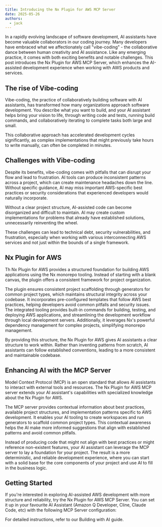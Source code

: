 ```yaml
---
title: Introducing the Nx Plugin for AWS MCP Server
date: 2025-05-26
authors:
  - jack
---
```


In a rapidly evolving landscape of software development, AI assistants have become valuable collaborators in our coding journey. Many developers have embraced what we affectionately call "vibe-coding" - the collaborative dance between human creativity and AI assistance. Like any emerging practice, it comes with both exciting benefits and notable challenges. This post introduces the Nx Plugin for AWS MCP Server, which enhances the AI-assisted development experience when working with AWS products and services.

## The rise of Vibe-coding

Vibe-coding, the practice of collaboratively building software with AI assistants, has transformed how many organizations approach software development. You describe what you want to build, and your AI assistant helps bring your vision to life, through writing code and tests, running build commands, and collaboratively iterating to complete tasks both large and small.

This collaborative approach has accelerated development cycles significantly, as complex implementations that might previously take hours to write manually, can often be completed in minutes.

## Challenges with Vibe-coding

Despite its benefits, vibe-coding comes with pitfalls that can disrupt your flow and lead to frustration. AI tools can produce inconsistent patterns across a project, which can create maintenance headaches down the line. Without specific guidance, AI may miss important AWS-specific best practices or security considerations that experienced developers would naturally incorporate.

Without a clear project structure, AI-assisted code can become disorganized and difficult to maintain. AI may create custom implementations for problems that already have established solutions, unnecessarily reinventing the wheel.

These challenges can lead to technical debt, security vulnerabilities, and frustration, especially when working with various interconnecting AWS services and not just within the bounds of a single framework.

## Nx Plugin for AWS

Th Nx Plugin for AWS provides a structured foundation for building AWS applications using the Nx monorepo tooling. Instead of starting with a blank canvas, the plugin offers a consistent framework for project organization.

The plugin ensures consistent project scaffolding through generators for common project types, which maintains structural integrity across your codebase. It incorporates pre-configured templates that follow AWS best practices, helping developers avoid common pitfalls and security issues. The integrated tooling provides built-in commands for building, testing, and deploying AWS applications, and streamlining the development workflow through local development servers. Additionally, it leverages Nx's powerful dependency management for complex projects, simplifying monorepo management.

By providing this structure, the Nx Plugin for AWS gives AI assistants a clear structure to work within. Rather than inventing patterns from scratch, AI assistants can follow established conventions, leading to a more consistent and maintainable codebase.

## Enhancing AI with the MCP Server

Model Context Protocol (MCP) is an open standard that allows AI assistants to interact with external tools and resources. The Nx Plugin for AWS MCP server extends your AI assistant's capabilities with specialized knowledge about the Nx Plugin for AWS.

The MCP server provides contextual information about best practices, available project structures, and implementation patterns specific to AWS development. It enables your AI tooling to create workspaces and run generators to scaffold common project types. This contextual awareness helps the AI make more informed suggestions that align with established patterns and avoid common pitfalls.

Instead of producing code that might not align with best practices or might reference non-existent features, your AI assistant can leverage the MCP server to lay a foundation for your project. The result is a more deterministic, and reliable development experience, where you can start with a solid base for the core components of your project and use AI to fill in the business logic.

## Getting Started

If you're interested in exploring AI-assisted AWS development with more structure and reliability, try the Nx Plugin for AWS MCP Server. You can set it up in your favourite AI Assistant (Amazon Q Developer, Cline, Claude Code, etc) with the following MCP Server configuration:

<Snippet name="mcp/config" />

For detailed instructions, refer to our <Link path="/get_started/building-with-ai">Building with AI guide</Link>.
